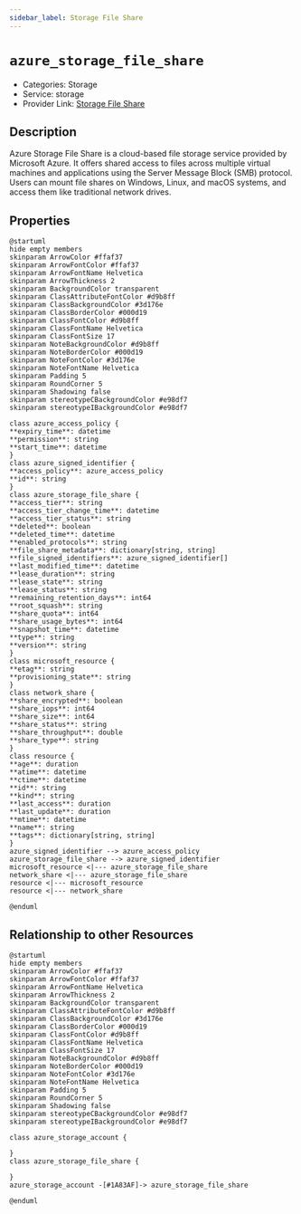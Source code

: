 ```yaml
---
sidebar_label: Storage File Share
---
```


# `azure_storage_file_share`

- Categories: Storage
- Service: storage
- Provider Link: [Storage File Share](https://learn.microsoft.com/en-us/azure/storage/files/storage-files-introduction)

## Description

Azure Storage File Share is a cloud-based file storage service provided by Microsoft Azure. It offers shared access to files across multiple virtual machines and applications using the Server Message Block (SMB) protocol. Users can mount file shares on Windows, Linux, and macOS systems, and access them like traditional network drives.

## Properties

<ZoomPanPinch>

```kroki imgType="plantuml" imgAlt="Diagram of Storage File Share data model"
@startuml
hide empty members
skinparam ArrowColor #ffaf37
skinparam ArrowFontColor #ffaf37
skinparam ArrowFontName Helvetica
skinparam ArrowThickness 2
skinparam BackgroundColor transparent
skinparam ClassAttributeFontColor #d9b8ff
skinparam ClassBackgroundColor #3d176e
skinparam ClassBorderColor #000d19
skinparam ClassFontColor #d9b8ff
skinparam ClassFontName Helvetica
skinparam ClassFontSize 17
skinparam NoteBackgroundColor #d9b8ff
skinparam NoteBorderColor #000d19
skinparam NoteFontColor #3d176e
skinparam NoteFontName Helvetica
skinparam Padding 5
skinparam RoundCorner 5
skinparam Shadowing false
skinparam stereotypeCBackgroundColor #e98df7
skinparam stereotypeIBackgroundColor #e98df7

class azure_access_policy {
**expiry_time**: datetime
**permission**: string
**start_time**: datetime
}
class azure_signed_identifier {
**access_policy**: azure_access_policy
**id**: string
}
class azure_storage_file_share {
**access_tier**: string
**access_tier_change_time**: datetime
**access_tier_status**: string
**deleted**: boolean
**deleted_time**: datetime
**enabled_protocols**: string
**file_share_metadata**: dictionary[string, string]
**file_signed_identifiers**: azure_signed_identifier[]
**last_modified_time**: datetime
**lease_duration**: string
**lease_state**: string
**lease_status**: string
**remaining_retention_days**: int64
**root_squash**: string
**share_quota**: int64
**share_usage_bytes**: int64
**snapshot_time**: datetime
**type**: string
**version**: string
}
class microsoft_resource {
**etag**: string
**provisioning_state**: string
}
class network_share {
**share_encrypted**: boolean
**share_iops**: int64
**share_size**: int64
**share_status**: string
**share_throughput**: double
**share_type**: string
}
class resource {
**age**: duration
**atime**: datetime
**ctime**: datetime
**id**: string
**kind**: string
**last_access**: duration
**last_update**: duration
**mtime**: datetime
**name**: string
**tags**: dictionary[string, string]
}
azure_signed_identifier --> azure_access_policy
azure_storage_file_share --> azure_signed_identifier
microsoft_resource <|--- azure_storage_file_share
network_share <|--- azure_storage_file_share
resource <|--- microsoft_resource
resource <|--- network_share

@enduml
```

</ZoomPanPinch>

## Relationship to other Resources

<ZoomPanPinch>

```kroki imgType="plantuml" imgAlt="Diagram of Storage File Share resource relationships"
@startuml
hide empty members
skinparam ArrowColor #ffaf37
skinparam ArrowFontColor #ffaf37
skinparam ArrowFontName Helvetica
skinparam ArrowThickness 2
skinparam BackgroundColor transparent
skinparam ClassAttributeFontColor #d9b8ff
skinparam ClassBackgroundColor #3d176e
skinparam ClassBorderColor #000d19
skinparam ClassFontColor #d9b8ff
skinparam ClassFontName Helvetica
skinparam ClassFontSize 17
skinparam NoteBackgroundColor #d9b8ff
skinparam NoteBorderColor #000d19
skinparam NoteFontColor #3d176e
skinparam NoteFontName Helvetica
skinparam Padding 5
skinparam RoundCorner 5
skinparam Shadowing false
skinparam stereotypeCBackgroundColor #e98df7
skinparam stereotypeIBackgroundColor #e98df7

class azure_storage_account {

}
class azure_storage_file_share {

}
azure_storage_account -[#1A83AF]-> azure_storage_file_share

@enduml
```

</ZoomPanPinch>

